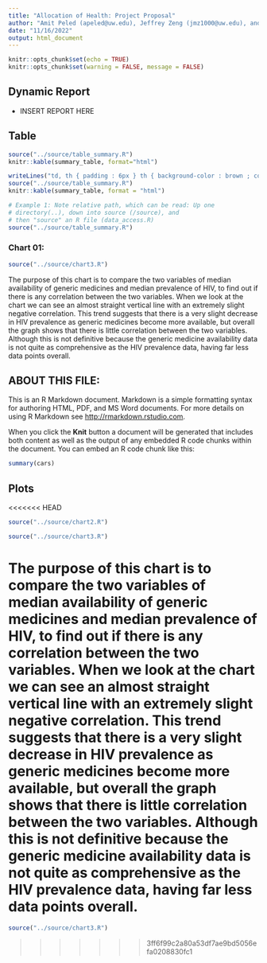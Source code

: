 ```yaml
---
title: "Allocation of Health: Project Proposal"
author: "Amit Peled (apeled@uw.edu), Jeffrey Zeng (jmz1000@uw.edu), and Shawn Leonard (sleo14@uw.edu)"
date: "11/16/2022"
output: html_document
---
```


```r
knitr::opts_chunk$set(echo = TRUE)
knitr::opts_chunk$set(warning = FALSE, message = FALSE) 
```

## Dynamic Report

* INSERT REPORT HERE

## Table
```r
source("../source/table_summary.R")
knitr::kable(summary_table, format="html")
```

```r
writeLines("td, th { padding : 6px } th { background-color : brown ; color : white; border : 1px solid white; } td { color : brown ; border : 1px solid brown }", con = "mystyle.css")
source("../source/table_summary.R")
knitr::kable(summary_table, format = "html")
```

```r
# Example 1: Note relative path, which can be read: Up one
# directory(..), down into source (/source), and 
# then "source" an R file (data_access.R)
source("../source/table_summary.R")

```

### Chart 01:
``` r
source("../source/chart3.R")
```
The purpose of this chart is to compare the two variables of median availability of generic medicines and median prevalence of HIV, to find out if there is any correlation between the two variables. When we look at the chart we can see an almost straight vertical line with an extremely slight negative correlation. This trend suggests that there is a very slight decrease in HIV prevalence as generic medicines become more available, but overall the graph shows that there is little correlation between the two variables. Although this is not definitive because the generic medicine availability data is not quite as comprehensive as the HIV prevalence data, having far less data points overall.


## ABOUT THIS FILE: 

This is an R Markdown document. Markdown is a simple formatting syntax for authoring HTML, PDF, and MS Word documents. For more details on using R Markdown see <http://rmarkdown.rstudio.com>.

When you click the **Knit** button a document will be generated that includes both content as well as the output of any embedded R code chunks within the document. You can embed an R code chunk like this:

```r
summary(cars)
```

## Plots
<<<<<<< HEAD
``` r
source("../source/chart2.R")
```

```r
source("../source/chart3.R")
```

The purpose of this chart is to compare the two variables of median availability of generic medicines and median prevalence of HIV, to find out if there is any correlation between the two variables. When we look at the chart we can see an almost straight vertical line with an extremely slight negative correlation. This trend suggests that there is a very slight decrease in HIV prevalence as generic medicines become more available, but overall the graph shows that there is little correlation between the two variables. Although this is not definitive because the generic medicine availability data is not quite as comprehensive as the HIV prevalence data, having far less data points overall.
=======


```r
source("../source/chart3.R")
```


>>>>>>> 3ff6f99c2a80a53df7ae9bd5056efa0208830fc1
